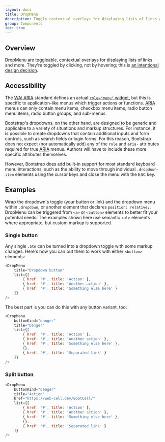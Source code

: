 ---
layout: docs
title: DropMenu
description: Toggle contextual overlays for displaying lists of links and more with the Bootstrap dropdown plugin.
group: Components
toc: true
---


## Overview

DropMenu are toggleable, contextual overlays for displaying lists of links and more. They're toggled by clicking, not by hovering; this is [an intentional design decision](http://markdotto.com/2012/02/27/bootstrap-explained-dropdowns/).

## Accessibility

The [<abbr title="Web Accessibility Initiative">WAI</abbr> <abbr title="Accessible Rich Internet Applications">ARIA</abbr>](https://www.w3.org/TR/wai-aria/) standard defines an actual [`role="menu"` widget](https://www.w3.org/WAI/PF/aria/roles#menu), but this is specific to application-like menus which trigger actions or functions. <abbr title="Accessible Rich Internet Applications">ARIA</abbr> menus can only contain menu items, checkbox menu items, radio button menu items, radio button groups, and sub-menus.

Bootstrap's dropdowns, on the other hand, are designed to be generic and applicable to a variety of situations and markup structures. For instance, it is possible to create dropdowns that contain additional inputs and form controls, such as search fields or login forms. For this reason, Bootstrap does not expect (nor automatically add) any of the `role` and `aria-` attributes required for true <abbr title="Accessible Rich Internet Applications">ARIA</abbr> menus. Authors will have to include these more specific attributes themselves.

However, Bootstrap does add built-in support for most standard keyboard menu interactions, such as the ability to move through individual `.dropdown-item` elements using the cursor keys and close the menu with the <kbd>ESC</kbd> key.

## Examples

Wrap the dropdown's toggle (your button or link) and the dropdown menu within `.dropdown`, or another element that declares `position: relative;`. DropMenu can be triggered from `<a>` or `<button>` elements to better fit your potential needs. The examples shown here use semantic `<ul>` elements where appropriate, but custom markup is supported.

### Single button

Any single `.btn` can be turned into a dropdown toggle with some markup changes. Here's how you can put them to work with either `<button>` elements:

<Example>
    <DropMenu
        title="Dropdown button"
        list={[
            { href: '#', title: 'Action' },
            { href: '#', title: 'Another action' },
            { href: '#', title: 'Something else here' }
        ]}
    />
</Example>

```javascript
<DropMenu
    title="Dropdown button"
    list={[
        { href: '#', title: 'Action' },
        { href: '#', title: 'Another action' },
        { href: '#', title: 'Something else here' }
    ]}
/>
```

The best part is you can do this with any button variant, too:

<Example>
    <DropMenu
        buttonKind="danger"
        title="Danger"
        list={[
            { href: '#', title: 'Action' },
            { href: '#', title: 'Another action' },
            { href: '#', title: 'Something else here' },
            {},
            { href: '#', title: 'Separated link' }
        ]}
    />
</Example>

```javascript
<DropMenu
    buttonKind="danger"
    title="Danger"
    list={[
        { href: '#', title: 'Action' },
        { href: '#', title: 'Another action' },
        { href: '#', title: 'Something else here' },
        {},
        { href: '#', title: 'Separated link' }
    ]}
/>
```

### Split button

<Example>
    <DropMenu
        buttonKind="danger"
        title="Action"
        href="https://web-cell.dev/BootCell/"
        list={[
            { href: '#', title: 'Action' },
            { href: '#', title: 'Another action' },
            { href: '#', title: 'Something else here' },
            {},
            { href: '#', title: 'Separated link' }
        ]}
    />
</Example>

```javascript
<DropMenu
    buttonKind="danger"
    title="Action"
    href="https://web-cell.dev/BootCell/"
    list={[
        { href: '#', title: 'Action' },
        { href: '#', title: 'Another action' },
        { href: '#', title: 'Something else here' },
        {},
        { href: '#', title: 'Separated link' }
    ]}
/>
```
